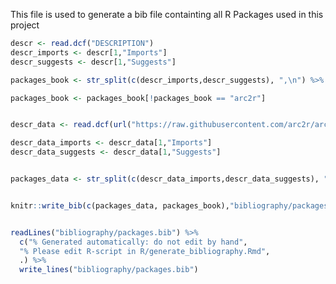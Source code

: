

This file is used to generate a bib file containting all R Packages used in this project

```r

descr <- read.dcf("DESCRIPTION")
descr_imports <- descr[1,"Imports"]
descr_suggests <- descr[1,"Suggests"]

packages_book <- str_split(c(descr_imports,descr_suggests), ",\n") %>% unlist()

packages_book <- packages_book[!packages_book == "arc2r"]


descr_data <- read.dcf(url("https://raw.githubusercontent.com/arc2r/arc2r/master/DESCRIPTION"))

descr_data_imports <- descr_data[1,"Imports"]
descr_data_suggests <- descr_data[1,"Suggests"]


packages_data <- str_split(c(descr_data_imports,descr_data_suggests), ",") %>% unlist() %>% str_trim(side = "both")


knitr::write_bib(c(packages_data, packages_book),"bibliography/packages.bib")


readLines("bibliography/packages.bib") %>%
  c("% Generated automatically: do not edit by hand",
  "% Please edit R-script in R/generate_bibliography.Rmd",
  .) %>%
  write_lines("bibliography/packages.bib")

```

